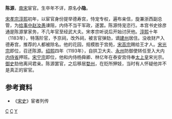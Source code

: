'''陈源'''，[[南宋|南宋]]宦官。生卒年不详，原名'''小隐'''。

[[宋孝宗|宋孝宗]][[淳熙|淳熙]]初年，以宦官身份提举德寿宫，恃宠专权，遍布亲信，旋兼浙西副总管，为[[给事中|给事中]][[赵汝愚|赵汝愚]]谏阻，内侍不当干军政，遂罢。陈源恃宠恣行。本宫书史徐彦通是陈源掌家务，不几年官至经武大夫。宋孝宗听说后开始讨厌他。[[淳熙|淳熙]]十年（1183年），特落阶官，予京祠，改外祠，被言官弹劾，谪[[建州|建州]]居住。没收财产入德寿宫，推荐的人都被除名。他的花园，规模胜于宫苑，[[宋高宗|宋高宗]]赐给王才人。[[宋光宗|宋光宗]]即位，召还陈源。[[绍熙|绍熙]]四年（1193年），自拱卫大夫、[[永州|永州]]防御使转任至入大内[[内侍省|内侍省]]押班。[[宋宁宗|宋宁宗]]即位，他和内侍杨舜卿、林亿年在泰安宫侍奉[[太上皇|太上皇]]宋光宗。[[御史|御史]]劾他离间君亲。陈源罢官，之后移居[[婺州|婺州]]，在贬所狎妓，当时有人怀疑他并不是真正的宦官。
==参考資料== 
* 《[[宋史|宋史]]》宦者列传

[[分类:宋朝宦官|C]]
[[分类:南宋官员|C]]
[[分类:陈姓|Y]]